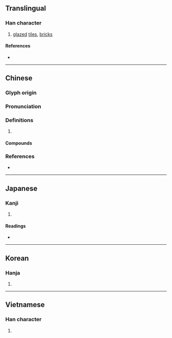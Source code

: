 {{character info}}
==Translingual==

===Han character===
{{Han char|rn=98|rad=瓦|as=13|sn=18|four=70717|canj=SJMVN|ids=⿱辟瓦}}

# [[glaze]]d [[tile]]s, [[brick]]s

====References====
* {{Han ref|kx=0752.170|dkj=21609|dj=1160.020|hdz=21433.060|uh=7513|ud=29971|bh=F049|bd=61513}}

----

==Chinese==
{{zh-forms}}

===Glyph origin===
{{Han etym}}

===Pronunciation===
{{zh-pron
|m=pì
|c=pik1,bik1
|mc=y
|oc=y
|cat=
}}

===Definitions===
{{zh-hanzi}}

# {{rfdef|zh}}

====Compounds====
{{zh-der|甓社珠|甓社湖|瓴甓|陶侃運甓}}

===References===
* {{R:yue:mfccd}}

----

==Japanese==

===Kanji===
{{ja-kanji|grade=|rs=瓦13}}

# {{rfdef|ja|sort=瓦13}}

====Readings====
* {{ja-readings|on=[[へき]] (heki)|kun=[[かわら]] (kawara)|nanori=}}

----

==Korean==

===Hanja===
{{ko-hanja|hangeul=벽|eumhun=|rv=byeok|mr=pyŏk|y=pyek}}

# {{rfdef|ko|sort=瓦13}}

----

==Vietnamese==

===Han character===
{{vi-readings|reading=bích, bịch|rs=瓦13}}

# {{rfdef|vi|sort=瓦13}}